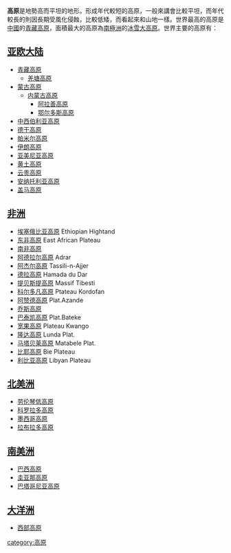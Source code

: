 '''高原'''是地勢高而平坦的地形。形成年代較短的高原，一般來講會比較平坦，而年代較長的則因長期受風化侵蝕，比較低矮，而看起來和山地一樣。世界最高的高原是[[中國|中國]]的[[青藏高原|青藏高原]]，面積最大的高原為[[南極洲|南極洲]]的[[冰雪大高原|冰雪大高原]]。世界主要的高原有：

==[[亚欧大陆|亚欧大陆]]==
*[[青藏高原|青藏高原]]
**[[羌塘高原|羌塘高原]]
*[[蒙古高原|蒙古高原]]
**[[内蒙古高原|内蒙古高原]]
***[[阿拉善高原|阿拉善高原]] 
***[[鄂尔多斯高原|鄂尔多斯高原]]
*[[中西伯利亚高原|中西伯利亚高原]]
*[[德干高原|德干高原]] 
*[[帕米尔高原|帕米尔高原]]
*[[伊朗高原|伊朗高原]] 
*[[亚美尼亚高原|亚美尼亚高原]] 
*[[黄土高原|黄土高原]] 
*[[云贵高原|云贵高原]]
*[[安纳托利亚高原|安纳托利亚高原]]
*[[盖马高原|盖马高原]]

==[[非洲|非洲]]==
*[[埃塞俄比亚高原|埃塞俄比亚高原]] Ethiopian Hightand
*[[东非高原|东非高原]] East African Plateau
*[[南非高原|南非高原]]
*[[阿德拉尔高原|阿德拉尔高原]]  Adrar
*[[阿杰尔高原|阿杰尔高原]] Tassili-n-Ajjer
*[[德拉高原|德拉高原]] Hamada du Dar
*[[提贝斯提高原|提贝斯提高原]] Massif Tibesti
*[[科尔多凡高原|科尔多凡高原]] Ptateau Kordofan
*[[阿赞德高原|阿赞德高原]] Plat.Azande
*[[乔斯高原|乔斯高原]]
*[[巴泰凯高原|巴泰凯高原]] Plat.Bateke
*[[宽果高原|宽果高原]] Plateau Kwango
*[[隆达高原|隆达高原]] Lunda Plat.
*[[马塔贝莱高原|马塔贝莱高原]] Matabele Plat.
*[[比耶高原|比耶高原]] Bie Plateau
*[[利比亚高原|利比亚高原]] Libyan Plateau


==[[北美洲|北美洲]]==
*[[劳伦琴低高原|劳伦琴低高原]]
*[[科罗拉多高原|科罗拉多高原]] 
*[[墨西哥高原|墨西哥高原]]
*[[拉布拉多高原|拉布拉多高原]]

==[[南美洲|南美洲]]==
*[[巴西高原|巴西高原]]
*[[圭亚那高原|圭亚那高原]] 
*[[巴塔哥尼亚高原|巴塔哥尼亚高原]]

==[[大洋洲|大洋洲]]==
*[[西部高原|西部高原]]

[[category:高原|category:高原]]